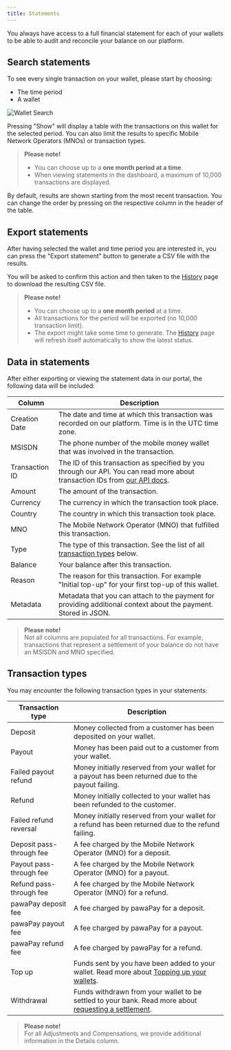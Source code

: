 ```yaml
---
title: Statements
---
```


You always have access to a full financial statement for each of your wallets to be able to audit and reconcile your balance on our platform.

## Search statements

To see every single transaction on your wallet, please start by choosing:
- The time period
- A wallet

![Wallet Search](/images/dashboard/finances/wallet_search.png)

Pressing "Show" will display a table with the transactions on this wallet for the selected period. You can also limit the results to specific Mobile Network Operators (MNOs) or transaction types.

> **Please note!**  
> - You can choose up to a **one month period at a time**.
> - When viewing statements in the dashboard, a maximum of 10,000 transactions are displayed.

By default, results are shown starting from the most recent transaction. You can change the order by pressing on the respective column in the header of the table.

## Export statements

After having selected the wallet and time period you are interested in, you can press the "Export statement" button to generate a CSV file with the results.

You will be asked to confirm this action and then taken to the [History](/dashboard/finances/history) page to download the resulting CSV file.

> **Please note!**  
> - You can choose up to a **one month period** at a time.
> - All transactions for the period will be exported (no 10,000 transaction limit).
> - The export might take some time to generate. The [History](/dashboard/finances/history) page will refresh itself automatically to show the latest status.

## Data in statements

After either exporting or viewing the statement data in our portal, the following data will be included:

| Column           | Description                                                                                          |
|------------------|------------------------------------------------------------------------------------------------------|
| Creation Date    | The date and time at which this transaction was recorded on our platform. Time is in the UTC time zone. |
| MSISDN           | The phone number of the mobile money wallet that was involved in the transaction.                     |
| Transaction ID   | The ID of this transaction as specified by you through our API. You can read more about transaction IDs from [our API docs](/v1/api-reference/deposits/request-deposit). |
| Amount           | The amount of the transaction.                                                                        |
| Currency         | The currency in which the transaction took place.                                                     |
| Country          | The country in which this transaction took place.                                                     |
| MNO              | The Mobile Network Operator (MNO) that fulfilled this transaction.                                    |
| Type             | The type of this transaction. See the list of all [transaction types](/dashboard/finances/statements#transaction-types) below. |
| Balance          | Your balance after this transaction.                                                                  |
| Reason           | The reason for this transaction. For example "Initial top-up" for your first top-up of this wallet.   |
| Metadata         | Metadata that you can attach to the payment for providing additional context about the payment. Stored in JSON. |

> **Please note!**  
> Not all columns are populated for all transactions. For example, transactions that represent a settlement of your balance do not have an MSISDN and MNO specified.

## Transaction types

You may encounter the following transaction types in your statements:

| Transaction type               | Description                                                                                          |
|--------------------------------|------------------------------------------------------------------------------------------------------|
| Deposit                        | Money collected from a customer has been deposited on your wallet.                                   |
| Payout                         | Money has been paid out to a customer from your wallet.                                              |
| Failed payout refund          | Money initially reserved from your wallet for a payout has been returned due to the payout failing.  |
| Refund                         | Money initially collected to your wallet has been refunded to the customer.                          |
| Failed refund reversal         | Money initially reserved from your wallet for a refund has been returned due to the refund failing. |
| Deposit pass-through fee      | A fee charged by the Mobile Network Operator (MNO) for a deposit.                                    |
| Payout pass-through fee       | A fee charged by the Mobile Network Operator (MNO) for a payout.                                     |
| Refund pass-through fee       | A fee charged by the Mobile Network Operator (MNO) for a refund.                                     |
| pawaPay deposit fee           | A fee charged by pawaPay for a deposit.                                                              |
| pawaPay payout fee            | A fee charged by pawaPay for a payout.                                                               |
| pawaPay refund fee            | A fee charged by pawaPay for a refund.                                                               |
| Top up                         | Funds sent by you have been added to your wallet. Read more about [Topping up your wallets](/dashboard/topping_up). |
| Withdrawal                    | Funds withdrawn from your wallet to be settled to your bank. Read more about [requesting a settlement](/dashboard/requesting_settlement). |

> **Please note!**  
> For all Adjustments and Compensations, we provide additional information in the Details column.